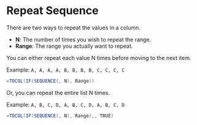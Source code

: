 # Repeat Sequence

There are two ways to repeat the values in a column.

- **N**: The number of times you wish to repeat the range.
- **Range**: The range you actually want to repeat.

You can either repeat each value N times before moving to the next item.

Example: `A, A, A, A, B, B, B, B, C, C, C, C`

```scala
=TOCOL(IF(SEQUENCE(, N), Range))
```

Or, you can repeat the entire list N times.

Example: `A, B, C, D, A, B, C, D, A, B, C, D`

```scala
=TOCOL(IF(SEQUENCE(, N), Range),, TRUE)
```